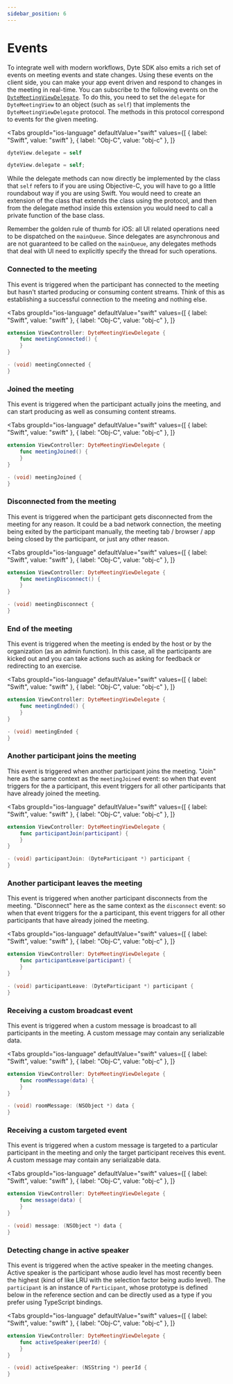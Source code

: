 ```yaml
---
sidebar_position: 6
---
```


# Events


To integrate well with modern workflows, Dyte SDK also emits a rich set of events on meeting events and state changes. Using these events on the client side, you can make your app event driven and respond to changes in the meeting in real-time. You can subscribe to the following events on the [`DyteMeetingViewDelegate`](./reference/dyte-meeting-events). To do this, you need to set the `delegate` for `DyteMeetingView` to an object (such as `self`) that implements the `DyteMeetingViewDelegate` protocol. The methods in this protocol correspond to events for the given meeting.

<Tabs
  groupId="ios-language"
  defaultValue="swift"
  values={[
    { label: "Swift", value: "swift" },
    { label: "Obj-C", value: "obj-c" },
  ]}
>
<TabItem value="swift">

```swift
dyteView.delegate = self
```

</TabItem>
<TabItem value="obj-c">

```objectivec
dyteView.delegate = self;
```

</TabItem>
</Tabs>

While the delegate methods can now directly be implemented by the class that `self` refers to if you are using Objective-C, you will have to go a little roundabout way if you are using Swift. You would need to create an extension of the class that extends the class using the protocol, and then from the delegate method inside this extension you would need to call a private function of the base class.

Remember the golden rule of thumb for iOS: all UI related operations need to be dispatched on the `mainQueue`. Since delegates are asynchronous and are not guaranteed to be called on the `mainQueue`, any delegates methods that deal with UI need to explicitly specify the thread for such operations.

### Connected to the meeting

This event is triggered when the participant has connected to the meeting but hasn't started producing or consuming content streams. Think of this as establishing a successful connection to the meeting and nothing else.

<Tabs
  groupId="ios-language"
  defaultValue="swift"
  values={[
    { label: "Swift", value: "swift" },
    { label: "Obj-C", value: "obj-c" },
  ]}
>
<TabItem value="swift">

```swift
extension ViewController: DyteMeetingViewDelegate {
    func meetingConnected() {
    }
}
```

</TabItem>
<TabItem value="obj-c">

```objectivec
- (void) meetingConnected {
}
```

</TabItem>
</Tabs>

### Joined the meeting

This event is triggered when the participant actually joins the meeting, and can start producing as well as consuming content streams.

<Tabs
  groupId="ios-language"
  defaultValue="swift"
  values={[
    { label: "Swift", value: "swift" },
    { label: "Obj-C", value: "obj-c" },
  ]}
>
<TabItem value="swift">

```swift
extension ViewController: DyteMeetingViewDelegate {
    func meetingJoined() {
    }
}
```

</TabItem>
<TabItem value="obj-c">

```objectivec
- (void) meetingJoined {
}
```

</TabItem>
</Tabs>

### Disconnected from the meeting

This event is triggered when the participant gets disconnected from the meeting for any reason. It could be a bad network connection, the meeting being exited by the participant manually, the meeting tab / browser / app being closed by the participant, or just any other reason.

<Tabs
  groupId="ios-language"
  defaultValue="swift"
  values={[
    { label: "Swift", value: "swift" },
    { label: "Obj-C", value: "obj-c" },
  ]}
>
<TabItem value="swift">

```swift
extension ViewController: DyteMeetingViewDelegate {
    func meetingDisconnect() {
    }
}
```

</TabItem>
<TabItem value="obj-c">

```objectivec
- (void) meetingDisconnect {
}
```

</TabItem>
</Tabs>

### End of the meeting

This event is triggered when the meeting is ended by the host or by the organization (as an admin function). In this case, all the participants are kicked out and you can take actions such as asking for feedback or redirecting to an exercise.

<Tabs
  groupId="ios-language"
  defaultValue="swift"
  values={[
    { label: "Swift", value: "swift" },
    { label: "Obj-C", value: "obj-c" },
  ]}
>
<TabItem value="swift">

```swift
extension ViewController: DyteMeetingViewDelegate {
    func meetingEnded() {
    }
}
```

</TabItem>
<TabItem value="obj-c">

```objectivec
- (void) meetingEnded {
}
```

</TabItem>
</Tabs>

### Another participant joins the meeting

This event is triggered when another participant joins the meeting. "Join" here as the same context as the `meetingJoined` event: so when that event triggers for the a participant, this event triggers for all other participants that have already joined the meeting.

<Tabs
  groupId="ios-language"
  defaultValue="swift"
  values={[
    { label: "Swift", value: "swift" },
    { label: "Obj-C", value: "obj-c" },
  ]}
>
<TabItem value="swift">

```swift
extension ViewController: DyteMeetingViewDelegate {
    func participantJoin(participant) {
    }
}
```

</TabItem>
<TabItem value="obj-c">

```objectivec
- (void) participantJoin: (DyteParticipant *) participant {
}
```

</TabItem>
</Tabs>

### Another participant leaves the meeting

This event is triggered when another participant disconnects from the meeting. "Disconnect" here as the same context as the `disconnect` event: so when that event triggers for the a participant, this event triggers for all other participants that have already joined the meeting.

<Tabs
  groupId="ios-language"
  defaultValue="swift"
  values={[
    { label: "Swift", value: "swift" },
    { label: "Obj-C", value: "obj-c" },
  ]}
>
<TabItem value="swift">

```swift
extension ViewController: DyteMeetingViewDelegate {
    func participantLeave(participant) {
    }
}
```

</TabItem>
<TabItem value="obj-c">

```objectivec
- (void) participantLeave: (DyteParticipant *) participant {
}
```

</TabItem>
</Tabs>

### Receiving a custom broadcast event

This event is triggered when a custom message is broadcast to all participants in the meeting. A custom message may contain any serializable data.

<Tabs
  groupId="ios-language"
  defaultValue="swift"
  values={[
    { label: "Swift", value: "swift" },
    { label: "Obj-C", value: "obj-c" },
  ]}
>
<TabItem value="swift">

```swift
extension ViewController: DyteMeetingViewDelegate {
    func roomMessage(data) {
    }
}
```

</TabItem>
<TabItem value="obj-c">

```objectivec
- (void) roomMessage: (NSObject *) data {
}
```

</TabItem>
</Tabs>

### Receiving a custom targeted event

This event is triggered when a custom message is targeted to a particular participant in the meeting and only the target participant receives this event. A custom message may contain any serializable data.

<Tabs
  groupId="ios-language"
  defaultValue="swift"
  values={[
    { label: "Swift", value: "swift" },
    { label: "Obj-C", value: "obj-c" },
  ]}
>
<TabItem value="swift">

```swift
extension ViewController: DyteMeetingViewDelegate {
    func message(data) {
    }
}
```

</TabItem>
<TabItem value="obj-c">

```objectivec
- (void) message: (NSObject *) data {
}
```

</TabItem>
</Tabs>

### Detecting change in active speaker

This event is triggered when the active speaker in the meeting changes. Active speaker is the participant whose audio level has most recently been the highest (kind of like LRU with the selection factor being audio level). The `participant` is an instance of `Participant`, whose prototype is defined below in the reference section and can be directly used as a type if you prefer using TypeScript bindings.

<Tabs
  groupId="ios-language"
  defaultValue="swift"
  values={[
    { label: "Swift", value: "swift" },
    { label: "Obj-C", value: "obj-c" },
  ]}
>
<TabItem value="swift">

```swift
extension ViewController: DyteMeetingViewDelegate {
    func activeSpeaker(peerId) {
    }
}
```

</TabItem>
<TabItem value="obj-c">

```objectivec
- (void) activeSpeaker: (NSString *) peerId {
}
```

</TabItem>
</Tabs>
